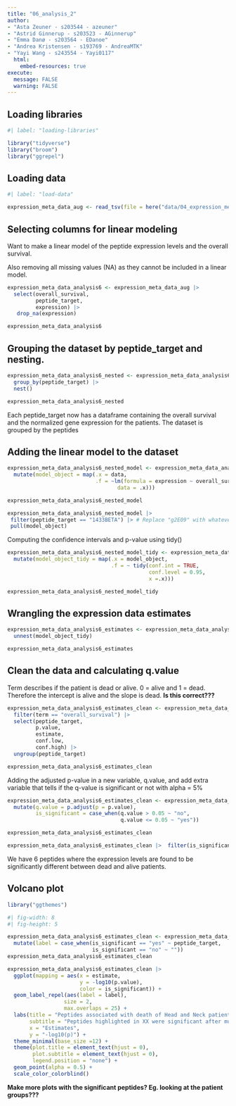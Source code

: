 ```yaml
---
title: "06_analysis_2"
author:
- "Asta Zeuner - s203544 - azeuner"
- "Astrid Ginnerup - s203523 - AGinnerup"
- "Emma Danø - s203564 - EDanoe"
- "Andrea Kristensen - s193769 - AndreaMTK"
- "Yayi Wang - s243554 - Yayi0117"
  html: 
    embed-resources: true
execute: 
  message: FALSE
  warning: FALSE
---
```


## Loading libraries

```r
#| label: "loading-libraries"

library("tidyverse")
library("broom")
library("ggrepel")
```

## Loading data

```r
#| label: "load-data" 

expression_meta_data_aug <- read_tsv(file = here("data/04_expression_meta_data_clean.tsv.gz"))

```

## Selecting columns for linear modeling

Want to make a linear model of the peptide expression levels and the overall survival.

Also removing all missing values (NA) as they cannot be included in a linear model.

```r

expression_meta_data_analysis6 <- expression_meta_data_aug |> 
  select(overall_survival, 
         peptide_target,
         expression) |> 
   drop_na(expression)

expression_meta_data_analysis6
```

## Grouping the dataset by peptide_target and nesting.

```r
expression_meta_data_analysis6_nested <- expression_meta_data_analysis6 |> 
  group_by(peptide_target) |> 
  nest() 

expression_meta_data_analysis6_nested
```

Each peptide_target now has a dataframe containing the overall survival and the normalized gene expression for the patients. The dataset is grouped by the peptides

## Adding the linear model to the dataset

```r

expression_meta_data_analysis6_nested_model <- expression_meta_data_analysis6_nested |> 
  mutate(model_object = map(.x = data,
                            .f = ~lm(formula = expression ~ overall_survival,
                                   data = .x)))

expression_meta_data_analysis6_nested_model
```

```r

expression_meta_data_analysis6_nested_model |>
 filter(peptide_target == "1433BETA") |> # Replace "g2E09" with whatever was YOUR favourite gene!
 pull(model_object)
```

Computing the confidence intervals and p-value using tidy()

```r

expression_meta_data_analysis6_nested_model_tidy <- expression_meta_data_analysis6_nested_model |> 
  mutate(model_object_tidy = map(.x = model_object,
                                 .f = ~ tidy(conf.int = TRUE,
                                             conf.level = 0.95,
                                             x =.x)))

expression_meta_data_analysis6_nested_model_tidy
```

## Wrangling the expression data estimates

```r

expression_meta_data_analysis6_estimates <- expression_meta_data_analysis6_nested_model_tidy |>
  unnest(model_object_tidy)

expression_meta_data_analysis6_estimates

```

## Clean the data and calculating q.value

Term describes if the patient is dead or alive. 0 = alive and 1 = dead. Therefore the intercept is alive and the slope is dead. **Is this correct???**

```r

expression_meta_data_analysis6_estimates_clean <- expression_meta_data_analysis6_estimates |> 
  filter(term == "overall_survival") |> 
  select(peptide_target,
         p.value,
         estimate,
         conf.low,
         conf.high) |> 
  ungroup(peptide_target)

expression_meta_data_analysis6_estimates_clean
```

Adding the adjusted p-value in a new variable, q.value, and add extra variable that tells if the q-value is significant or not with alpha = 5%

```r

expression_meta_data_analysis6_estimates_clean <- expression_meta_data_analysis6_estimates_clean |> 
  mutate(q.value = p.adjust(p = p.value),
         is_significant = case_when(q.value > 0.05 ~ "no",
                                    q.value <= 0.05 ~ "yes"))

expression_meta_data_analysis6_estimates_clean

```

```r

expression_meta_data_analysis6_estimates_clean |>  filter(is_significant == "yes")


```

We have 6 peptides where the expression levels are found to be significantly different between dead and alive patients.

## Volcano plot

```r
library("ggthemes")
```

```r
#| fig-width: 8
#| fig-height: 5

expression_meta_data_analysis6_estimates_clean <- expression_meta_data_analysis6_estimates_clean |>
  mutate(label = case_when(is_significant == "yes" ~ peptide_target,
                           is_significant == "no" ~ ""))
expression_meta_data_analysis6_estimates_clean

expression_meta_data_analysis6_estimates_clean |>
  ggplot(mapping = aes(x = estimate,
                       y = -log10(p.value),
                       color = is_significant)) +
  geom_label_repel(aes(label = label),
                  size = 2,
                  max.overlaps = 25) +
  labs(title = "Peptides associated with death of Head and Neck patients",
       subtitle = "Peptides highlighted in XX were significant after multiple testing correction",
       x = "Estimates",
       y = "-log10(p)") +
  theme_minimal(base_size =12) +
  theme(plot.title = element_text(hjust = 0),
        plot.subtitle = element_text(hjust = 0),
        legend.position = "none") +
  geom_point(alpha = 0.5) + 
  scale_color_colorblind()

```

**Make more plots with the significant peptides? Eg. looking at the patient groups???**
